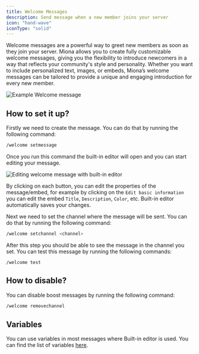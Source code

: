 ```yaml
---
title: Welcome Messages
description: Send message when a new member joins your server
icon: "hand-wave"
iconType: "solid"
---
```

Welcome messages are a powerful way to greet new members as soon as they join your server. Miona allows you to create fully customizable welcome messages, giving you the flexibility to introduce newcomers in a way that reflects your community's style and personality. Whether you want to include personalized text, images, or embeds, Miona’s welcome messages can be tailored to provide a unique and engaging introduction for every new member.

<Frame caption="Example Welcome message">
    <img src="/images/welcome/example-welcome.png" alt="Example Welcome message"/>
</Frame>

## How to set it up?
Firstly we need to create the message. You can do that by running the following command:
```sh
/welcome setmessage
```
Once you run this command the built-in editor will open and you can start editing your message.

<Frame caption="Editing welcome message with built-in editor">
    <img src="/images/welcome/editing-welcome.png" alt="Editing welcome message with built-in editor"/>
</Frame>

By clicking on each button, you can edit the properties of the message/embed, for example by clicking on the `Edit basic information` you can edit the embed `Title`, `Description`, `Color`, etc.
<Note>
Built-in editor automatically saves your changes.
</Note>

Next we need to set the channel where the message will be sent. You can do that by running the following command:
```sh
/welcome setchannel <channel>
```

After this step you should be able to see the message in the channel you set.
You can test this message by running the following commands:
```
/welcome test
```

## How to disable?
You can disable boost messages by running the following command:
```sh
/welcome removechannel
```

## Variables
You can use variables in most messages where Built-in editor is used.
You can find the list of variables [here](/variables).